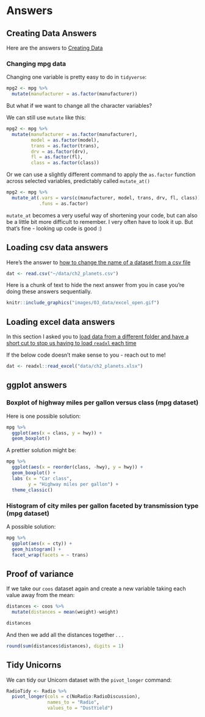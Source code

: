 # Answers {#answers}

## Creating Data Answers {#ans_createdata}
Here are the answers to [Creating Data](#ex_createdata)

### Changing mpg data

Changing one variable is pretty easy to do in `tidyverse`:

```r

mpg2 <- mpg %>% 
  mutate(manufacturer = as.factor(manufacturer))

```

But what if we want to change all the character variables?

We can still use `mutate` like this:

```r

mpg2 <- mpg %>% 
  mutate(manufacturer = as.factor(manufacturer),
         model = as.factor(model),
         trans = as.factor(trans),
         drv = as.factor(drv),
         fl = as.factor(fl),
         class = as.factor(class))

```

Or we can use a slightly different command to apply the `as.factor` function across selected variables, predictably called `mutate_at()`


```r

mpg2 <- mpg %>% 
  mutate_at(.vars = vars(c(manufacturer, model, trans, drv, fl, class)),
            .funs = as.factor)

```


`mutate_at` becomes a very useful way of shortening your code, but can also be a little bit more difficult to remember. I very often have to look it up. But that's fine - looking up code is good :)



## Loading csv data answers {#ans_loadcsv}
Here's the answer to [how to change the name of a dataset from a csv file](#ex_loadcsv)

```r

dat <- read.csv("~/data/ch2_planets.csv")

```



Here is a chunk of text to hide the next answer from you in case you're doing these answers sequentially. 






```r

knitr::include_graphics("images/03_data/excel_open.gif")

```






## Loading excel data answers {#ans_loadexcel}
In this section I asked you to [load data from a different folder and have a short cut to stop us having to load `readxl` each time](#ex_loadexcel)


If the below code doesn't make sense to you - reach out to me! 
```r

dat <- readxl::read_excel("data/ch2_planets.xlsx")

```






## ggplot answers {#gg_answers}

### Boxplot of highway miles per gallon versus class (mpg dataset) 

Here is one possible solution:


```r


mpg %>% 
  ggplot(aes(x = class, y = hwy)) +
  geom_boxplot()

```

A prettier solution might be:



```r


mpg %>% 
  ggplot(aes(x = reorder(class, -hwy), y = hwy)) +
  geom_boxplot() +
  labs (x = "Car class",
        y = "Highway miles per gallon") +
  theme_classic()

```



### Histogram of city miles per gallon faceted by transmission type (mpg dataset)

A possible solution:

```r


mpg %>% 
  ggplot(aes(x = cty)) +
  geom_histogram() +
  facet_wrap(facets = ~ trans)

```



## Proof of variance {#stats_proofvariance}


If we take our `coos` dataset again and create a new variable taking each value away from the mean:

```r

distances <- coos %>% 
  mutate(distances = mean(weight)-weight)

distances

```

And then we add all the distances together . . .


```r

round(sum(distances$distances), digits = 1)

```



## Tidy Unicorns {#ans_tidyunicorns}

We can tidy our Unicorn dataset with the `pivot_longer` command:

```r

RadioTidy <- Radio %>% 
  pivot_longer(cols = c(NoRadio:RadioDiscussion),
               names_to = "Radio",
               values_to = "DustYield")

```
